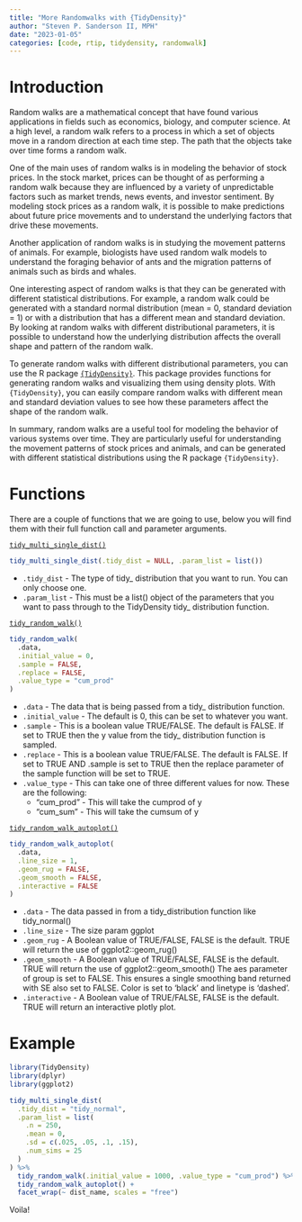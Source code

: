 ```yaml
---
title: "More Randomwalks with {TidyDensity}"
author: "Steven P. Sanderson II, MPH"
date: "2023-01-05"
categories: [code, rtip, tidydensity, randomwalk]
---
```


# Introduction

Random walks are a mathematical concept that have found various applications in fields such as economics, biology, and computer science. At a high level, a random walk refers to a process in which a set of objects move in a random direction at each time step. The path that the objects take over time forms a random walk.

One of the main uses of random walks is in modeling the behavior of stock prices. In the stock market, prices can be thought of as performing a random walk because they are influenced by a variety of unpredictable factors such as market trends, news events, and investor sentiment. By modeling stock prices as a random walk, it is possible to make predictions about future price movements and to understand the underlying factors that drive these movements.

Another application of random walks is in studying the movement patterns of animals. For example, biologists have used random walk models to understand the foraging behavior of ants and the migration patterns of animals such as birds and whales.

One interesting aspect of random walks is that they can be generated with different statistical distributions. For example, a random walk could be generated with a standard normal distribution (mean = 0, standard deviation = 1) or with a distribution that has a different mean and standard deviation. By looking at random walks with different distributional parameters, it is possible to understand how the underlying distribution affects the overall shape and pattern of the random walk.

To generate random walks with different distributional parameters, you can use the R package [`{TidyDensity}`](https://www.spsanderson.com/TidyDensity/). This package provides functions for generating random walks and visualizing them using density plots. With `{TidyDensity}`, you can easily compare random walks with different mean and standard deviation values to see how these parameters affect the shape of the random walk.

In summary, random walks are a useful tool for modeling the behavior of various systems over time. They are particularly useful for understanding the movement patterns of stock prices and animals, and can be generated with different statistical distributions using the R package `{TidyDensity}`.

# Functions

There are a couple of functions that we are going to use, below you will find them with their full function call and parameter arguments.

[`tidy_multi_single_dist()`](https://www.spsanderson.com/TidyDensity/reference/tidy_multi_single_dist.html)
```r
tidy_multi_single_dist(.tidy_dist = NULL, .param_list = list())
```

*  `.tidy_dist` - The type of tidy_ distribution that you want to run. You can only choose one.
*  `.param_list` - This must be a list() object of the parameters that you want to pass through to the TidyDensity tidy_ distribution function.

[`tidy_random_walk()`](https://www.spsanderson.com/TidyDensity/reference/tidy_random_walk.html)
```r
tidy_random_walk(
  .data,
  .initial_value = 0,
  .sample = FALSE,
  .replace = FALSE,
  .value_type = "cum_prod"
)
```

*  `.data` - The data that is being passed from a tidy_ distribution function.
*  `.initial_value` - The default is 0, this can be set to whatever you want.
*  `.sample` - This is a boolean value TRUE/FALSE. The default is FALSE. If set to TRUE then the y value from the tidy_ distribution function is sampled.
*  `.replace` - This is a boolean value TRUE/FALSE. The default is FALSE. If set to TRUE AND .sample is set to TRUE then the replace parameter of the sample function will be set to TRUE.
*  `.value_type` - This can take one of three different values for now. These are the following:
    * "cum_prod" - This will take the cumprod of y
    *  "cum_sum" - This will take the cumsum of y

[`tidy_random_walk_autoplot()`](https://www.spsanderson.com/TidyDensity/reference/tidy_random_walk_autoplot.html?q=tidy_random#null)
```r
tidy_random_walk_autoplot(
  .data,
  .line_size = 1,
  .geom_rug = FALSE,
  .geom_smooth = FALSE,
  .interactive = FALSE
)
```

*  `.data` - The data passed in from a tidy_distribution function like tidy_normal()
*  `.line_size` - The size param ggplot
*  `.geom_rug` - A Boolean value of TRUE/FALSE, FALSE is the default. TRUE will return the use of ggplot2::geom_rug()
*  `.geom_smooth` - A Boolean value of TRUE/FALSE, FALSE is the default. TRUE will return the use of ggplot2::geom_smooth() The aes parameter of group is set to FALSE. This ensures a single smoothing band returned with SE also set to FALSE. Color is set to 'black' and linetype is 'dashed'.
*  `.interactive` - A Boolean value of TRUE/FALSE, FALSE is the default. TRUE will return an interactive plotly plot.

# Example

```r
library(TidyDensity)
library(dplyr)
library(ggplot2)

tidy_multi_single_dist(
  .tidy_dist = "tidy_normal",
  .param_list = list(
    .n = 250,
    .mean = 0,
    .sd = c(.025, .05, .1, .15),
    .num_sims = 25
  )
) %>%
  tidy_random_walk(.initial_value = 1000, .value_type = "cum_prod") %>%
  tidy_random_walk_autoplot() +
  facet_wrap(~ dist_name, scales = "free")
```

Voila!